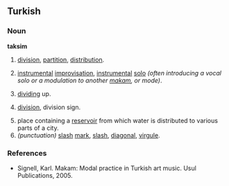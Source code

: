 ==Turkish==

===Noun===
'''taksim'''

# [[division]], [[partition]], [[distribution]].
#{{music}} [[instrumental]] [[improvisation]], [[instrumental]] [[solo]] ''(often introducing a vocal solo or a modulation to another [[makam]], or mode)''.
# [[dividing]] up.
#{{math}} [[division]], division sign.
# place containing a [[reservoir]] from which water is distributed to various parts of a city.
#''(punctuation)''  [[slash]] [[mark]], [[slash]], [[diagonal]], [[virgule]].

===References===
*Signell, Karl. Makam: Modal practice in Turkish art music. Usul Publications, 2005.

{{Category:Turkish nouns}}